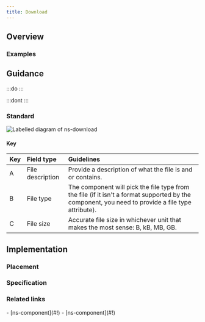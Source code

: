 ```yaml
---
title: Download
---
```




## Overview

<CompDetails name={componentName} />

### Examples

<Tabs>
  <TabItem label="Standard">
    <ExampleViewer type="standard" />
  </TabItem>
  <TabItem label="Extended">
    <ExampleViewer type="standard" />
  </TabItem>
</Tabs>

## Guidance

:::do
:::

:::dont
:::

### Standard

![Labelled diagram of ns-download](@assets/components/ns-download/guidance.webp)

#### Key

| Key | Field type | Guidelines |
| :--- | :--- | :--- |
| <span class="marker">A</span> | File description | Provide a description of what the file is and or contains. |
| <span class="marker">B</span> | File type | The component will pick the file type from the file (if it isn't a format supported by the component, you need to provide a file type attribute). |
| <span class="marker">C</span> | File size | Accurate file size in whichever unit that makes the most sense: B, kB, MB, GB. |

## Implementation

### Placement

<Placement name={componentName} />

### Specification

<Specification name={componentName} />

### Related links

<RelatedLinks name={componentName}>
- [ns-component](#!)
- [ns-component](#!)
</RelatedLinks>
